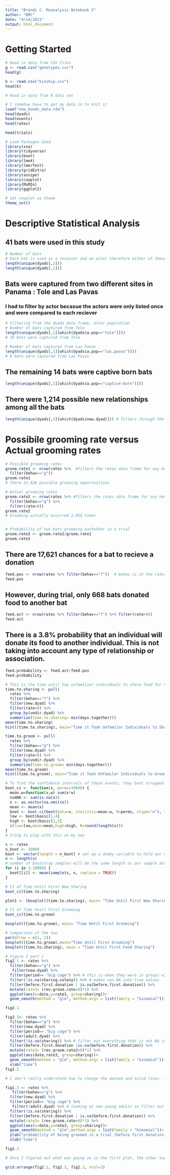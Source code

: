 ```yaml
---
title: "Brandi C- Reanalysis Notebook 2"
author: "BMC"
date: "4/14/2021"
output: html_document
---
```



# Getting Started 
```r
# Read in data from CSV Files
g <- read.csv("genotypes.csv")
head(g)

k <- read.csv("kinship.csv")
head(k)
```

```r
# Read in data from R data set

# I somehow have to get my data in to knit it 
load("new_bonds_data.rda")
head(dyads)
head(events)
head(rates)

head(trials)
```


```r
# Load Packages Used 
library(sna)
library(tidyverse)
library(boot)
library(lme4)
library(lmerTest)
library(gridExtra)
library(asnipe)
library(cowplot)
library(MuMIn)
library(ggplot2)
```


```r
# Set cowplot as theme
theme_set()
```

# Descriptive Statistical Analysis

## 41 bats were used in this study
```r
# Number of bats 
# Each bat is used as a receiver and an actor therefore either of these would suffice
length(unique(dyads[,2]))
length(unique(dyads[,1]))

```

## Bats were captured from two different sites in Panama : Tole and Las Pavas

### I had to filter by actor becasue the actors were only listed once and were compared to each reciever
```r
# Filtering from the dyads data frame, actor population
# Number of bats captured from Tole 
length(unique(dyads[,1][which(dyads$a.pop=="tole")])) 
# 19 bats were captured from Tole
```
```r
# Number of bats captured from Las Pavas
length(unique(dyads[,1][which(dyads$a.pop=="las.pavas")])) 
# 8 bats were captured from Las Pavas
```

## The remaining 14 bats were captive born bats 
```r
length(unique(dyads[,1][which(dyads$a.pop=="captive-born")]))
```

## There were 1,214 possible new relationships among all the bats
```r
length(unique(dyads[,3][which(dyads$new.dyad)])) # filters through the dyads data frame and picks out dyads where the relationship between the two individuals is a new paring (new.dyad=TRUE) (directed dyad)
```
# Possibile grooming rate versus Actual grooming rates
```r
# Possible grooming rates
groom.rate1 <- nrow(rates %>%  #filters the rates data frame for any behavior marked as grooming ("g")
  filter(behav=="g"))
groom.rate1
# There 32,928 possible grooming opportunities

# Actual grooming rates
groom.rate2 <- nrow(rates %>% #filters the rates data frame for any behavior marked as grooming ("g") is greater than 0
  filter(behav=="g") %>% 
  filter(rate>0)) 
groom.rate2
# Grooming actually occurred 3,056 times


# Probability of two bats grooming eachother in a trial
groom.rate3 <- groom.rate2/groom.rate1
groom.rate3

```

## There are 17,621 chances for a bat to recieve a donation
```r
feed.pos <- nrow(rates %>% filter(behav=="f"))  # behav is in the rates dataset
feed.pos
```
## However, during trial, only 668 bats donated food to another bat
```r
feed.act <- nrow(rates %>% filter(behav=="f") %>% filter(rate>0))
feed.act
```
## There is a 3.8% probability that an individual will donate its food to another individual. This is not taking into account any type of relationship or association. 
```r
feed.probability <- feed.act/feed.pos
feed.probability

```




```r
# This is the time until two unfamiliar individuals to share food for the first time
time.to.sharing <- pull(
  rates %>%  
  filter(behav=="f") %>%
  filter(new.dyad) %>% 
  filter(rate>0) %>% 
  group_by(undir.dyad) %>% 
  summarize(time.to.sharing= min(days.together)))
mean(time.to.sharing)
hist((time.to.sharing), main="Time it Took Unfamilar Individuals to Share Food with Eachother")
```

```r
time.to.groom <- pull(
  rates %>%  
  filter(behav=="g") %>%
  filter(new.dyad) %>% 
  filter(rate>0) %>% 
  group_by(undir.dyad) %>% 
  summarize(time.to.groom= min(days.together)))
mean(time.to.groom)
hist((time.to.groom), main="Time it Took Unfamilar Individuals to Groonm Eachother")
```


```r
# To find the confidence intervals of these events, they boot strapped 10000 samples
boot_ci <- function(x, perms=10000) {
  mean.w=function(x,w) sum(x*w)
  numNA <- sum(is.na(x))
  x <- as.vector(na.omit(x))
  mean <- mean(x)
  boot <- boot.ci(boot(data=x, statistic=mean.w, R=perms, stype="w"), type="basic")
  low <- boot$basic[1,4]
  high <- boot$basic[1,5]
  c(low=low,mean=mean,high=high, N=round(length(x)))
}
# tring to play with this on my own

s <- rates
n_boot <- 10000
boot <- vector(length = n_boot) # set up a dummy variable to hold our simulations
n <- length(s)
# number of bootstrap samples will be the same length as our sample data
for (i in 1:10000) {
  boot[[i]] <- mean(sample(s, n, replace = TRUE))
}

```

```r
# CI of Time Until First New Sharing
boot_ci(time.to.sharing)

plot1 <- (boxplot((time.to.sharing), main= "Time Until First New Sharing"))
```

```r
# CI of Time Unitl First Grooming
boot_ci(time.to.groom)

boxplot((time.to.groom), main= "Time Until First Grooming")
```


```r
# Comparison of the two
par(mfrow = c(1, 2))
boxplot((time.to.groom),main="Time Until First Grooming")
boxplot((time.to.sharing), main = "Time Until First Food Sharing")
```


```r
# Figure 2 part 1
fig2.1 <- rates %>% 
  filter(behav=="g") %>%
   filter(new.dyad) %>%
  filter(period== "big cage") %>% # this is when they were in groups with unfamilar individuals
  filter(!is.na(sharing.colony)) %>% # makes non NA into true values
  filter(before.first.donation | is.na(before.first.donation)) %>% 
  mutate(rate3= (rev.groom.rate>0)*1) %>% 
  ggplot(aes(x=date,y=rate3, group=sharing))+
  geom_smooth(method = "glm", method.args = list(family = "binomial"))+xlab("time")+ylab("probability of being groomed in a trial (before first donation")

fig2.1

```


```r
fig2.2<- rates %>% 
  filter(behav=="g") %>%
  filter(new.dyad) %>%
  filter(period== "big cage") %>%
  filter(adult.dyad) %>%
  filter(!is.na(sharing)) %>% # filter out everything that is not NA in sharing ... aka everything that is sharing
  filter(before.first.donation |is.na(before.first.donation)) %>% 
  mutate(rate3= (rev.groom.rate2>0)*1) %>% 
  ggplot(aes(date,rate3, group=sharing))+
  geom_smooth(method = "glm", method.args = list(family = "binomial"))+ # Authors state they used generalized linear models (glm)
  xlab("time")
fig2.2

# I don't really understand how to change the dashed and solid lines. The dashed line should represent individuals not sharing
```

```r
fig2.3 <- rates %>% 
   filter(behav=="g") %>%
  filter(new.dyad) %>% 
  filter(period== "big cage") %>%
   filter(!adult.dyad) %>% # looking at new young adults so filter out everything that's not an established adult dyad. 
  filter(!is.na(sharing)) %>% 
  filter(before.first.donation | is.na(before.first.donation)) %>% 
  mutate(rate3= (rev.groom.rate>0)*1) %>% 
  ggplot(aes(x=date,y=rate3, group=sharing))+
  geom_smooth(method = "glm",method.args = list(family = "binomial"))+ # showing the standard errors 
  ylab("probability of being groomed in a trial (before first donation)")+
  xlab("time")

fig2.3

# Once I figured out what was going on in the first plot, the other two were easier tp recreate. They were exactly the same but with an additional filter.
```
```r
grid.arrange(fig2.1, fig2.2, fig2.3, ncol=3)
```




